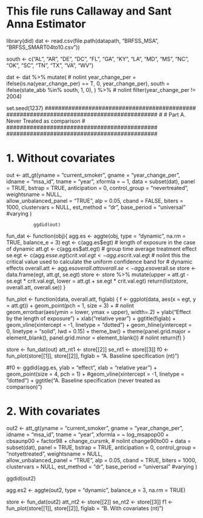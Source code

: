 # This file runs Callaway and Sant Anna Estimator
library(did)
dat <- read.csv(file.path(datapath, "BRFSS_MSA", "BRFSS_SMART04to10.csv"))

south <- c("AL", "AR", "DE", "DC", "FL", "GA", "KY", "LA", "MD", "MS", "NC", "OK", "SC", "TN", "TX", "VA", "WV")

dat <- dat %>% mutate( # nolint
                      year_change_per = ifelse(is.na(year_change_per) == T, 0, year_change_per),
                      south = ifelse(state_abb %in% south, 1, 0),
                      ) %>%  # nolint
                      filter(year_change_per != 2004) 
            
set.seed(1237)
#############################################
#############################################
#
# Part A. Never Treated as comparison
#
#############################################
#############################################

# 1. Without covariates

out <- att_gt(yname = "current_smoker",
              gname = "year_change_per",
              idname = "msa_id",
              tname = "year",
              xformla = ~ 1,
              data = subset(dat),
              panel = TRUE,
              bstrap = TRUE,
              anticipation = 0, 
              control_group = "nevertreated", 
              weightsname = NULL,            
              allow_unbalanced_panel = "TRUE",
              alp = 0.05,
              cband = FALSE,
              biters = 1000,
              clustervars = NULL,
              est_method = "dr",
              base_period = "universal" #varying
              )

              ggdid(out)


fun_dat <- function(obj){
        agg.es <- aggte(obj, type = "dynamic", na.rm = TRUE, balance_e = 3)
        egt <- c(agg.es$egt) # length of exposure in the case of dynamic
        att.gt <- c(agg.es$att.egt)  # group time average treatment effect 
        se.egt <- c(agg.es$se.egt)
        crit.val.egt <- agg.es$crit.val.egt   # nolint this the critical value used to calculate the uniform confidence band for 
# dynamic effects
        overall.att <- agg.es$overall.att
        overall.se <- agg.es$overall.se
        store <- data.frame(egt, att.gt, se.egt)
        store <- store %>%
            mutate(upper = att.gt - se.egt * crit.val.egt, 
            lower = att.gt + se.egt * crit.val.egt)
    return(list(store, overall.att, overall.se))
}

fun_plot <- function(data, overall.att, figlab) {
    f <- ggplot(data, aes(x = egt, y = att.gt)) + geom_point(pch = 1, size = 3) +  # nolint
        geom_errorbar(aes(ymin = lower, ymax = upper), width=.2) + 
        ylab("Effect by the length of exposure") + xlab("relative year") +
        ggtitle(figlab) +
        geom_vline(xintercept = -1, linetype = "dotted") + 
        geom_hline(yintercept = 0, linetype = "solid", lwd = 0.15) +
        theme_bw() + 
        theme(panel.grid.major = element_blank(),
        panel.grid.minor = element_blank())   # nolint
    return(f)
}

store <- fun_dat(out)
att_nt1 <- store[[2]]
se_nt1 <- store[[3]]
f0 <- fun_plot(store[[1]], store[[2]], figlab = "A. Baseline specification (nt)")



#f0 <- ggdid(agg.es, ylab = "effect", xlab = "relative year") + geom_point(size = 4, pch = 1) + 
#geom_vline(xintercept = -1, linetype = "dotted") + ggtitle("A. Baseline specification (never treated as comparison)")



# 2. With covariates

out2 <- att_gt(yname = "current_smoker",
              gname = "year_change_per",
              idname = "msa_id",
              tname = "year",
              xformla = ~ log_msapop00 + cbsaunp00 + factor98 + change_cursmk, # nolint change90to00 +
              data = subset(dat),
              panel = TRUE,
              bstrap = TRUE,
              anticipation = 0, 
              control_group = "notyettreated", 
              weightsname = NULL,            
              allow_unbalanced_panel = "TRUE",
              alp = 0.05,
              cband = TRUE,
              biters = 1000,
              clustervars = NULL,
              est_method = "dr",
              base_period = "universal" #varying
              )

ggdid(out2)


agg.es2 <- aggte(out2, type = "dynamic", balance_e = 3, na.rm = TRUE)

store <- fun_dat(out2)
att_nt2 <- store[[2]]
se_nt2 <- store[[3]]
f1 <- fun_plot(store[[1]], store[[2]], figlab = "B. With covariates (nt)")
